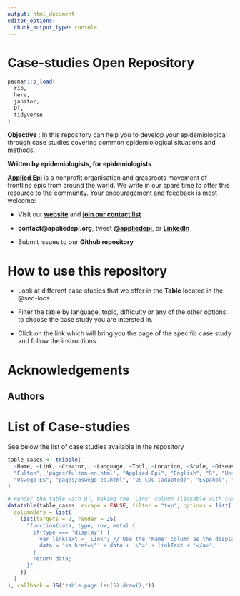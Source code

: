 ```yaml
---
output: html_document
editor_options: 
  chunk_output_type: console
---
```


# Case-studies Open Repository 

```r
pacman::p_load(
  rio,
  here,
  janitor,
  DT,
  tidyverse
)
```

**Objective** : In this repository can help you to develop your epidemiological through case studies covering common epidemiological situations and methods.

**Written by epidemiologists, for epidemiologists**

[**Applied Epi**](https://www.appliedepi.org/) is a nonprofit organisation and grassroots movement of frontline epis from around the world. We write in our spare time to offer this resource to the community. Your encouragement and feedback is most welcome:

-   Visit our [**website**](https://www.appliedepi.org/) and [**join our contact list**](https://docs.google.com/forms/d/e/1FAIpQLSdtk7Mg32lYQ3ucbIM-kIwIRxgRwDfG5TJHsVAbFjQ1i6fwiw/viewform?usp=send_form)

-   **contact\@appliedepi.org**, tweet [**\@appliedepi**](https://x.com/appliedepi), or [**LinkedIn**](https://www.linkedin.com/company/appliedepi/?originalSubdomain=it)

-   Submit issues to our **Github repository**

# How to use this repository 

- Look at different case studies that we offer in the **Table** located in the @sec-locs.

- Filter the table by language, topic, difficulty or any of the other options to choose the case study you are intersted in.

- Click on the link which will bring you the page of the specific case study and follow the instructions.

# Acknowledgements 

## Authors 

# List of Case-studies {#sec-locs}

See below the list of case studies available in the repository


```r
table_cases <- tribble(
  ~Name, ~Link, ~Creator,  ~Language, ~Tool, ~Location, ~Scale, ~Disease, ~Keywords, ~Technical_Complexity, ~Methodological_Complexity, 
  "Fulton", 'pages/fulton-en.html', "Applied Epi", "English", "R", "United States", "Local", "COVID-19", "COVID-19; SARS-COV-2; Outbreak", "Intermediate", "Basic",  
  "Oswego ES", "pages/oswego-es.html", "US CDC (adapted)", "Español", "R", "Estados Unidos", "Local", "Gastrointestinal", "Gastrointestinal;Brote", "Intermedio", "Intermedio"
)

```


```r

# Render the table with DT, making the 'Link' column clickable with custom text
datatable(table_cases, escape = FALSE, filter = "top", options = list(
  columnDefs = list(
    list(targets = 2, render = JS(
      "function(data, type, row, meta) {
        if(type === 'display') {
          var linkText = 'Link'; // Use the 'Name' column as the display text
          data = '<a href=\"' + data + '\">' + linkText + '</a>';
        }
        return data;
      }"
    ))
  )
), callback = JS("table.page.len(5).draw();"))

```
